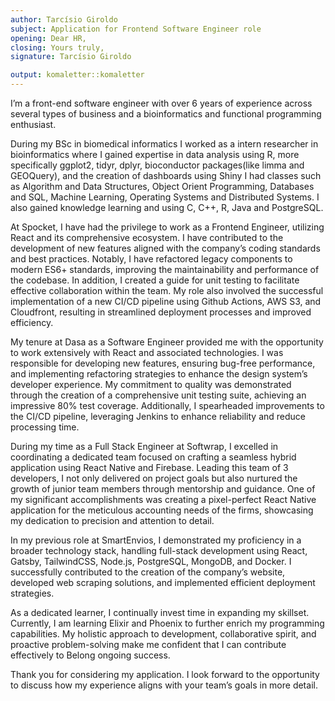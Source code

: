```yaml
---
author: Tarcísio Giroldo
subject: Application for Frontend Software Engineer role
opening: Dear HR,
closing: Yours truly,
signature: Tarcísio Giroldo

output: komaletter::komaletter
---
```


I'm a front-end software engineer with over 6 years of experience across several types of business and a bioinformatics and functional programming enthusiast.

During my BSc in biomedical informatics I worked as a intern researcher in bioinformatics where I gained expertise in data analysis using R, more specifically ggplot2, tidyr, dplyr, bioconductor packages(like limma and GEOQuery), and the creation of dashboards using Shiny
I had classes such as Algorithm and Data Structures, Object Orient Programming, Databases and SQL, Machine Learning, Operating Systems and Distributed Systems.
I also gained knowledge learning and using C, C++, R, Java and PostgreSQL.

At Spocket, I have had the privilege to work as a Frontend Engineer, utilizing React and its comprehensive ecosystem. I have contributed to the development of new features aligned with the company's coding standards and best practices. Notably, I have refactored legacy components to modern ES6+ standards, improving the maintainability and performance of the codebase. In addition, I created a guide for unit testing to facilitate effective collaboration within the team. My role also involved the successful implementation of a new CI/CD pipeline using Github Actions, AWS S3, and Cloudfront, resulting in streamlined deployment processes and improved efficiency.

My tenure at Dasa as a Software Engineer provided me with the opportunity to work extensively with React and associated technologies. I was responsible for developing new features, ensuring bug-free performance, and implementing refactoring strategies to enhance the design system's developer experience. My commitment to quality was demonstrated through the creation of a comprehensive unit testing suite, achieving an impressive 80% test coverage. Additionally, I spearheaded improvements to the CI/CD pipeline, leveraging Jenkins to enhance reliability and reduce processing time.

During my time as a Full Stack Engineer at Softwrap, I excelled in coordinating a dedicated team focused on crafting a seamless hybrid application using React Native and Firebase. Leading this team of 3 developers, I not only delivered on project goals but also nurtured the growth of junior team members through mentorship and guidance. One of my significant accomplishments was creating a pixel-perfect React Native application for the meticulous accounting needs of the firms, showcasing my dedication to precision and attention to detail.

In my previous role at SmartEnvios, I demonstrated my proficiency in a broader technology stack, handling full-stack development using React, Gatsby, TailwindCSS, Node.js, PostgreSQL, MongoDB, and Docker. I successfully contributed to the creation of the company's website, developed web scraping solutions, and implemented efficient deployment strategies.

As a dedicated learner, I continually invest time in expanding my skillset. Currently, I am learning Elixir and Phoenix to further enrich my programming capabilities. My holistic approach to development, collaborative spirit, and proactive problem-solving make me confident that I can contribute effectively to Belong ongoing success.

Thank you for considering my application. I look forward to the opportunity to discuss how my experience aligns with your team's goals in more detail.


